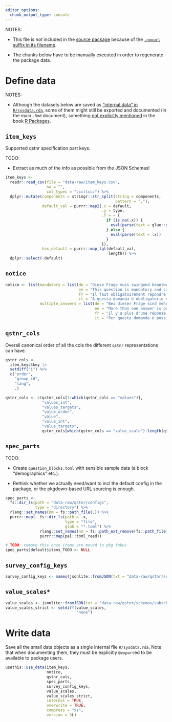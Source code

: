 ```yaml
---
editor_options:
  chunk_output_type: console
---
```


NOTES:

-   This file is *not* included in the [source package](https://r-pkgs.org/package-structure-state.html#source-package) because of the [`.nopurl` suffix in its
    filename](https://rpkg.dev/pkgpurl/reference/purl_rmd.html#-rmd-files-excluded-from-purling).

-   The chunks below have to be manually executed in order to regenerate the package data.

# Define data

NOTES:

-   Although the datasets below are saved as ["internal data" in `R/sysdata.rda`](https://r-pkgs.org/data.html#data-sysdata), some of them might still be
    exported and documented (in the main `.Rmd` document), something [not explicitly
    mentioned](https://coolbutuseless.github.io/2018/12/10/r-packages-internal-and-external-data/) in the book [R
    Packages](https://r-pkgs.org/data.html#data-data).

## `item_keys`

Supported qstnr specification part keys.

TODO:

-   Extract as much of the info as possible from the JSON Schemas!

```r
item_keys <-
  readr::read_csv(file = "data-raw/item_keys.csv",
                  na = "",
                  col_types = "cccllccc") %>%
  dplyr::mutate(components = stringr::str_split(string = components,
                                                pattern = ","),
                default_val = purrr::map2(.x = default,
                                          .y = type,
                                          .f = ~ {
                                            if (is.na(.x)) {
                                              eval(parse(text = glue::glue("{.y}()")))
                                            } else {
                                              eval(parse(text = .x))
                                            }
                                          }),
                has_default = purrr::map_lgl(default_val,
                                             length)) %>%
  dplyr::select(-default)
```

## `notice`

```r
notice <- list(mandatory = list(de = "Diese Frage muss zwingend beantwortet und kann nicht \u00fcbersprungen werden.",
                                en = "This question is mandatory and cannot be skipped.",
                                fr = "Il faut obligatoirement répondre à cette question et on ne peut pas la sauter.",
                                it = "A questa domanda è obbligatorio rispondere e non può essere saltata."),
               multiple_answers = list(de = "Bei dieser Frage sind mehrere Antworten m\u00f6glich.",
                                       en = "More than one answer is possible for this question.",
                                       fr = "Il y a plus d'une réponse possible à cette question.",
                                       it = "Per questa domanda è possibile più di una risposta."))
```

## `qstnr_cols`

Overall canonical order of all the cols the different `qstnr` representations can have.

```r
qstnr_cols <-
  item_keys$key |>
  setdiff("i") %>%
  c("order",
    "group_id",
    "lang",
    .)

qstnr_cols <- c(qstnr_cols[1:which(qstnr_cols == "values")],
                "values_int",
                "values_targets",
                "value_order",
                "value",
                "value_int",
                "value_targets",
                qstnr_cols[which(qstnr_cols == "value_scale"):length(qstnr_cols)])
```

## `spec_parts`

TODO:

-   Create `question_blocks.toml` with sensible sample data (a block "demographics" etc.).

-   Rethink whether we actually need/want to incl the default config in the package, or the pkgdown-based URL sourcing is enough.

```r
spec_parts <-
  fs::dir_ls(path = "data-raw/qstnr/configs",
             type = "directory") %>%
  rlang::set_names(nm = fs::path_file(.)) %>%
  purrr::map(~ fs::dir_ls(path = .x,
                          type = "file",
                          glob = "*.toml") %>%
               rlang::set_names(nm = fs::path_ext_remove(fs::path_file(.))) %>%
               purrr::map(pal::toml_read))

# TODO: remove this once items are moved to pkg fokus
spec_parts$default$items_TODO <- NULL
```

## `survey_config_keys`

```r
survey_config_keys <- names(jsonlite::fromJSON(txt = "data-raw/qstnr/schemas/qstnr-survey.schema.json")$properties$qstnr$properties)
```

## `value_scales*`

```r
value_scales <- jsonlite::fromJSON(txt = "data-raw/qstnr/schemas/subschemas/qstnr-item-value_scale.schema.json")$enum
value_scales_strict <- setdiff(value_scales,
                               "none")
```

# Write data

Save all the small data objects as a single internal file `R/sysdata.rda`. Note that when documenting them, they must be explicitly `@export`ed to be available
to package users.

```r
usethis::use_data(item_keys,
                  notice,
                  qstnr_cols,
                  spec_parts,
                  survey_config_keys,
                  value_scales,
                  value_scales_strict,
                  internal = TRUE,
                  overwrite = TRUE,
                  compress = "xz",
                  version = 3L)
```

